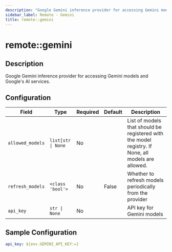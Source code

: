 ```yaml
---
description: "Google Gemini inference provider for accessing Gemini models and Google's AI services."
sidebar_label: Remote - Gemini
title: remote::gemini
---
```


# remote::gemini

## Description

Google Gemini inference provider for accessing Gemini models and Google's AI services.

## Configuration

| Field | Type | Required | Default | Description |
|-------|------|----------|---------|-------------|
| `allowed_models` | `list[str \| None` | No |  | List of models that should be registered with the model registry. If None, all models are allowed. |
| `refresh_models` | `<class 'bool'>` | No | False | Whether to refresh models periodically from the provider |
| `api_key` | `str \| None` | No |  | API key for Gemini models |

## Sample Configuration

```yaml
api_key: ${env.GEMINI_API_KEY:=}
```

